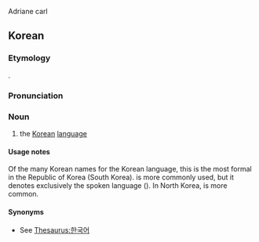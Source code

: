 Adriane carl

==Korean==

===Etymology===
{{ko-etym-Sino|韓國|[[Korea]]|語|[[language]]|suffix=y}}.

===Pronunciation===
{{ko-IPA|l=y}}

===Noun===
{{ko-noun|hanja=韓國語}}

# {{senseid|ko|Q9176}} the [[Korean]] [[language]]

====Usage notes====
Of the many Korean names for the Korean language, this is the most formal in the Republic of Korea (South Korea). {{ko-l|한국말}} is more commonly used, but it denotes exclusively the spoken language ({{ko-l|말|speech}}). In North Korea, {{ko-l|조선말}} is more common.

====Synonyms====
* See [[Thesaurus:한국어]]

{{C|ko|Languages|Korean}}
